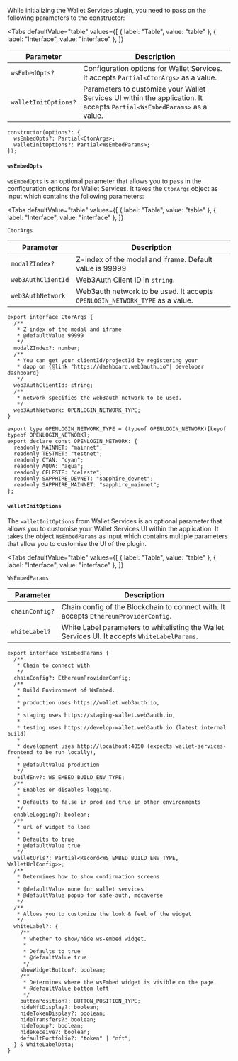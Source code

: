 
While initializing the Wallet Services plugin, you need to pass on the following parameters to the
constructor:

<Tabs
  defaultValue="table"
  values={[
    { label: "Table", value: "table" },
    { label: "Interface", value: "interface" },
  ]}
>

<TabItem value="table">

| Parameter            | Description                                                                                                             |
| -------------------- | ----------------------------------------------------------------------------------------------------------------------- |
| `wsEmbedOpts?`       | Configuration options for Wallet Services. It accepts `Partial<CtorArgs>` as a value.                                   |
| `walletInitOptions?` | Parameters to customize your Wallet Services UI within the application. It accepts `Partial<WsEmbedParams>` as a value. |

</TabItem>

<TabItem value="interface">

```
constructor(options?: {
  wsEmbedOpts?: Partial<CtorArgs>;
  walletInitOptions?: Partial<WsEmbedParams>;
});
```

</TabItem>

</Tabs>

#### `wsEmbedOpts`

`wsEmbedOpts` is an optional parameter that allows you to pass in the configuration options for
Wallet Services. It takes the `CtorArgs` object as input which contains the following parameters:

<Tabs
  defaultValue="table"
  values={[
    { label: "Table", value: "table" },
    { label: "Interface", value: "interface" },
  ]}
>

<TabItem value="table">

`CtorArgs`

| Parameter          | Description                                                                  |
| ------------------ | ---------------------------------------------------------------------------- |
| `modalZIndex?`     | Z-index of the modal and iframe. Default value is 99999                      |
| `web3AuthClientId` | Web3Auth Client ID in `string`.                                              |
| `web3AuthNetwork`  | Web3auth network to be used. It accepts `OPENLOGIN_NETWORK_TYPE` as a value. |

</TabItem>

<TabItem value="interface">

```tsx
export interface CtorArgs {
  /**
   * Z-index of the modal and iframe
   * @defaultValue 99999
   */
  modalZIndex?: number;
  /**
   * You can get your clientId/projectId by registering your
   * dapp on {@link "https://dashboard.web3auth.io"| developer dashboard}
   */
  web3AuthClientId: string;
  /**
   * network specifies the web3auth network to be used.
   */
  web3AuthNetwork: OPENLOGIN_NETWORK_TYPE;
}

export type OPENLOGIN_NETWORK_TYPE = (typeof OPENLOGIN_NETWORK)[keyof typeof OPENLOGIN_NETWORK];
export declare const OPENLOGIN_NETWORK: {
  readonly MAINNET: "mainnet";
  readonly TESTNET: "testnet";
  readonly CYAN: "cyan";
  readonly AQUA: "aqua";
  readonly CELESTE: "celeste";
  readonly SAPPHIRE_DEVNET: "sapphire_devnet";
  readonly SAPPHIRE_MAINNET: "sapphire_mainnet";
};
```

</TabItem>

</Tabs>

#### `walletInitOptions`

The `walletInitOptions` from Wallet Services is an optional parameter that allows you to customise
your Wallet Services UI within the application. It takes the object `WsEmbedParams` as input which
contains multiple parameters that allow you to customise the UI of the plugin.

<Tabs
  defaultValue="table"
  values={[
    { label: "Table", value: "table" },
    { label: "Interface", value: "interface" },
  ]}
>

<TabItem value="table">

`WsEmbedParams`

| Parameter      | Description                                                                                   |
| -------------- | --------------------------------------------------------------------------------------------- |
| `chainConfig?` | Chain config of the Blockchain to connect with. It accepts `EthereumProviderConfig`.          |
| `whiteLabel?`  | White Label parameters to whitelisting the Wallet Services UI. It accepts `WhiteLabelParams`. |

</TabItem>

<TabItem value="interface">

```tsx
export interface WsEmbedParams {
  /**
   * Chain to connect with
   */
  chainConfig?: EthereumProviderConfig;
  /**
   * Build Environment of WsEmbed.
   *
   * production uses https://wallet.web3auth.io,
   *
   * staging uses https://staging-wallet.web3auth.io,
   *
   * testing uses https://develop-wallet.web3auth.io (latest internal build)
   *
   * development uses http://localhost:4050 (expects wallet-services-frontend to be run locally),
   *
   * @defaultValue production
   */
  buildEnv?: WS_EMBED_BUILD_ENV_TYPE;
  /**
   * Enables or disables logging.
   *
   * Defaults to false in prod and true in other environments
   */
  enableLogging?: boolean;
  /**
   * url of widget to load
   *
   * Defaults to true
   * @defaultValue true
   */
  walletUrls?: Partial<Record<WS_EMBED_BUILD_ENV_TYPE, WalletUrlConfig>>;
  /**
   * Determines how to show confirmation screens
   *
   * @defaultValue none for wallet services
   * @defaultValue popup for safe-auth, mocaverse
   */
  /**
   * Allows you to customize the look & feel of the widget
   */
  whiteLabel?: {
    /**
     * whether to show/hide ws-embed widget.
     *
     * Defaults to true
     * @defaultValue true
     */
    showWidgetButton?: boolean;
    /**
     * Determines where the wsEmbed widget is visible on the page.
     * @defaultValue bottom-left
     */
    buttonPosition?: BUTTON_POSITION_TYPE;
    hideNftDisplay?: boolean;
    hideTokenDisplay?: boolean;
    hideTransfers?: boolean;
    hideTopup?: boolean;
    hideReceive?: boolean;
    defaultPortfolio?: "token" | "nft";
  } & WhiteLabelData;
}
```

</TabItem>

</Tabs>
